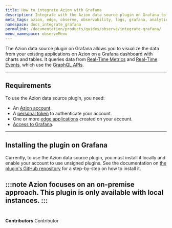 ```yaml
---
title: How to integrate Azion with Grafana
description: Integrate with the Azion data source plugin on Grafana to create and visualize charts and tables.
meta_tags: azion, edge, observe, observability, logs, grafana, analytics
namespace: docs_integrate_grafana
permalink: /documentation/products/guides/observe/integrate-grafana/
menu_namespace: observeMenu
---
```


The Azion data source plugin on Grafana allows you to visualize the data from your existing applications on Azion on a Grafana dashboard with charts and tables. It queries data from [Real-Time Metrics](/en/documentation/products/real-time-metrics/) and [Real-Time Events](/en/documentation/products/observe/real-time-events/), which use the [GraphQL APIs](/en/documentation/products/graphql-api-overview).

---

## Requirements

To use the Azion data source plugin, you need:

- An [Azion account](https://manager.azion.com/signup).
- A [personal token](/en/documentation/products/accounts/personal-tokens/) to authenticate your account.
- One or more [edge applications](/en/documentation/products/edge-application/) created on your account.
- [Access to Grafana](https://grafana.com/).

---

## Installing the plugin on Grafana

Currently, to use the Azion data source plugin, you must install it locally and enable your account to use unsigned plugins. See the documentation on [the plugin's GitHub repository](https://github.com/aziontech/grafana-plugin/blob/dev/README.md#install-azion-plugin-on-local-grafana-install-locally) for a step-by-step on how to install it.

:::note
Azion focuses on an on-premise approach. This plugin is only available with local instances.
:::
<br /><br />
---


**Contributors** <ContributorList>Contributor</ContributorList>
